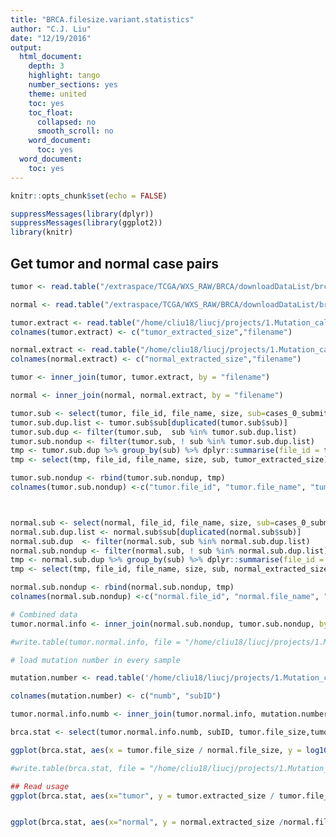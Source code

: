 ```yaml
---
title: "BRCA.filesize.variant.statistics"
author: "C.J. Liu"
date: "12/19/2016"
output:
  html_document:
    depth: 3
    highlight: tango
    number_sections: yes
    theme: united
    toc: yes
    toc_float:
      collapsed: no
      smooth_scroll: no
    word_document:
      toc: yes
  word_document:
    toc: yes
---
```


```r
knitr::opts_chunk$set(echo = FALSE)
```

```r
suppressMessages(library(dplyr))
suppressMessages(library(ggplot2))
library(knitr)

```

## Get tumor and normal case pairs
```r
tumor <- read.table("/extraspace/TCGA/WXS_RAW/BRCA/downloadDataList/brca.tumor.manifest.tsv", header = T, sep = "\t")

normal <- read.table("/extraspace/TCGA/WXS_RAW/BRCA/downloadDataList/brca.normal.manifest.tsv", header = T, sep = "\t")

tumor.extract <- read.table("/home/cliu18/liucj/projects/1.Mutation_calling_in_non-condig_region_through_EXOME/7.case.statistics/tumor.total.extracted.bam.file.size")
colnames(tumor.extract) <- c("tumor_extracted_size","filename")

normal.extract <- read.table("/home/cliu18/liucj/projects/1.Mutation_calling_in_non-condig_region_through_EXOME/7.case.statistics/normal.total.extracted.bam.file.size")
colnames(normal.extract) <- c("normal_extracted_size","filename")

tumor <- inner_join(tumor, tumor.extract, by = "filename")

normal <- inner_join(normal, normal.extract, by = "filename")

tumor.sub <- select(tumor, file_id, file_name, size, sub=cases_0_submitter_id,tumor_extracted_size) %>% arrange(sub)
tumor.sub.dup.list <- tumor.sub$sub[duplicated(tumor.sub$sub)]
tumor.sub.dup <- filter(tumor.sub,  sub %in% tumor.sub.dup.list)
tumor.sub.nondup <- filter(tumor.sub, ! sub %in% tumor.sub.dup.list)
tmp <- tumor.sub.dup %>% group_by(sub) %>% dplyr::summarise(file_id = toString(file_id),file_name = toString(file_name), size = mean(size), tumor_extracted_size = mean(tumor_extracted_size))
tmp <- select(tmp, file_id, file_name, size, sub, tumor_extracted_size)

tumor.sub.nondup <- rbind(tumor.sub.nondup, tmp)
colnames(tumor.sub.nondup) <-c("tumor.file_id", "tumor.file_name", "tumor.file_size", "subID", "tumor.extracted_size")



normal.sub <- select(normal, file_id, file_name, size, sub=cases_0_submitter_id,normal_extracted_size) %>% arrange(sub)
normal.sub.dup.list <- normal.sub$sub[duplicated(normal.sub$sub)]
normal.sub.dup  <- filter(normal.sub, sub %in% normal.sub.dup.list)
normal.sub.nondup <- filter(normal.sub, ! sub %in% normal.sub.dup.list)
tmp <- normal.sub.dup %>% group_by(sub) %>% dplyr::summarise(file_id = toString(file_id), file_name = toString(file_name), size = mean(size),normal_extracted_size = mean(normal_extracted_size))
tmp <- select(tmp, file_id, file_name, size, sub, normal_extracted_size)

normal.sub.nondup <- rbind(normal.sub.nondup, tmp)
colnames(normal.sub.nondup) <-c("normal.file_id", "normal.file_name", "normal.file_size", "subID", "normal.extracted_size")

# Combined data
tumor.normal.info <- inner_join(normal.sub.nondup, tumor.sub.nondup, by = "subID")

#write.table(tumor.normal.info, file = "/home/cliu18/liucj/projects/1.Mutation_calling_in_non-condig_region_through_EXOME/7.case.statistics/tumor.normal.file.info", quote = F, sep = "\t", row.names = F, col.names = F)

# load mutation number in every sample

mutation.number <- read.table('/home/cliu18/liucj/projects/1.Mutation_calling_in_non-condig_region_through_EXOME/7.case.statistics/brca.call.mutation.number.per.case', sep = "\t")

colnames(mutation.number) <- c("numb", "subID")

tumor.normal.info.numb <- inner_join(tumor.normal.info, mutation.number, by = "subID")

brca.stat <- select(tumor.normal.info.numb, subID, tumor.file_size,tumor.extracted_size, normal.file_size, normal.extracted_size,  numb)

ggplot(brca.stat, aes(x = tumor.file_size / normal.file_size, y = log10(numb))) + geom_point() + theme_minimal() + scale_x_continuous(name = "Tumor / Normal File size") + scale_y_continuous(name= "Log10(# of Mutations)") 

#write.table(brca.stat, file = "/home/cliu18/liucj/projects/1.Mutation_calling_in_non-condig_region_through_EXOME/7.case.statistics/brca.mutation.stat", quote = F, sep = "\t", row.names = F, col.names = T)

## Read usage
ggplot(brca.stat, aes(x="tumor", y = tumor.extracted_size / tumor.file_size)) + geom_boxplot() +geom_jitter(position=position_jitter(width=.2, height=0)) + theme_minimal() + scale_x_discrete(name="Tumor") + scale_y_continuous(name = "File size of regulatory region / WXS")


ggplot(brca.stat, aes(x="normal", y = normal.extracted_size /normal.file_size)) + geom_boxplot() +geom_jitter(position=position_jitter(width=.2, height=0))+ theme_minimal() + scale_x_discrete(name="Normal") + scale_y_continuous(name = "File size of regulatory region / WXS")
```







